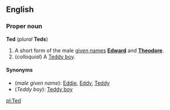 {{wikipedia}}
==English==
===Proper noun===
'''Ted''' (''plural'' '''Teds''')

#A short form of the male [[given name]]s  '''[[Edward]]''' and '''[[Theodore]]'''.
#(''colloquial'') A [[Teddy boy]].

====Synonyms====
*(''male given name''): [[Eddie]], [[Eddy]], [[Teddy]]
*(''Teddy boy''): [[Teddy boy]]

[[pl:Ted]]